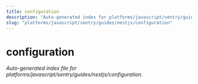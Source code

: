```yaml
---
title: configuration
description: "Auto-generated index for platforms/javascript/sentry/guides/nestjs/configuration"
slug: "platforms/javascript/sentry/guides/nestjs/configuration"
---
```


# configuration

_Auto-generated index file for platforms/javascript/sentry/guides/nestjs/configuration._

